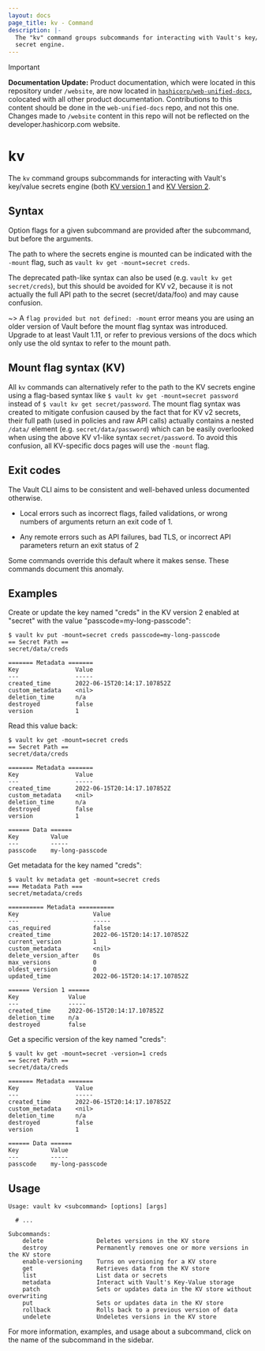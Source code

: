 ```yaml
---
layout: docs
page_title: kv - Command
description: |-
  The "kv" command groups subcommands for interacting with Vault's key/value
  secret engine.
---
```


> [!IMPORTANT]  
> **Documentation Update:** Product documentation, which were located in this repository under `/website`, are now located in [`hashicorp/web-unified-docs`](https://github.com/hashicorp/web-unified-docs), colocated with all other product documentation. Contributions to this content should be done in the `web-unified-docs` repo, and not this one. Changes made to `/website` content in this repo will not be reflected on the developer.hashicorp.com website.

# kv

The `kv` command groups subcommands for interacting with Vault's key/value
secrets engine (both [KV version 1](/vault/docs/secrets/kv/kv-v1) and [KV
Version 2](/vault/docs/secrets/kv/kv-v2).

## Syntax

Option flags for a given subcommand are provided after the subcommand, but before the arguments.

The path to where the secrets engine is mounted can be indicated with the `-mount` flag, such as `vault kv get -mount=secret creds`.

The deprecated path-like syntax can also be used (e.g. `vault kv get secret/creds`), but this should be avoided
for KV v2, because it is not actually the full API path to the secret 
(secret/data/foo) and may cause confusion.

~> A `flag provided but not defined: -mount` error means you are using an older version of Vault before the 
mount flag syntax was introduced. Upgrade to at least Vault 1.11, or refer to previous versions of the docs 
which only use the old syntax to refer to the mount path.

## Mount flag syntax (KV)

All `kv` commands can alternatively refer to the path to the KV secrets engine using a flag-based syntax like `$ vault kv get -mount=secret password`
instead of `$ vault kv get secret/password`. The mount flag syntax was created to mitigate confusion caused by the fact that for KV v2 secrets,
their full path (used in policies and raw API calls) actually contains a nested `/data/` element (e.g. `secret/data/password`) which can be easily overlooked when using
the above KV v1-like syntax `secret/password`. To avoid this confusion, all KV-specific docs pages will use the `-mount` flag.

## Exit codes

The Vault CLI aims to be consistent and well-behaved unless documented
otherwise.

- Local errors such as incorrect flags, failed validations, or wrong numbers
  of arguments return an exit code of 1.

- Any remote errors such as API failures, bad TLS, or incorrect API parameters
  return an exit status of 2

Some commands override this default where it makes sense. These commands
document this anomaly.


## Examples

Create or update the key named "creds" in the KV version 2 enabled at "secret"
with the value "passcode=my-long-passcode":

```shell-session
$ vault kv put -mount=secret creds passcode=my-long-passcode
== Secret Path ==
secret/data/creds

======= Metadata =======
Key                Value
---                -----
created_time       2022-06-15T20:14:17.107852Z
custom_metadata    <nil>
deletion_time      n/a
destroyed          false
version            1
```

Read this value back:

```shell-session
$ vault kv get -mount=secret creds
== Secret Path ==
secret/data/creds

======= Metadata =======
Key                Value
---                -----
created_time       2022-06-15T20:14:17.107852Z
custom_metadata    <nil>
deletion_time      n/a
destroyed          false
version            1

====== Data ======
Key         Value
---         -----
passcode    my-long-passcode
```

Get metadata for the key named "creds":

```shell-session
$ vault kv metadata get -mount=secret creds
=== Metadata Path ===
secret/metadata/creds

========== Metadata ==========
Key                     Value
---                     -----
cas_required            false
created_time            2022-06-15T20:14:17.107852Z
current_version         1
custom_metadata         <nil>
delete_version_after    0s
max_versions            0
oldest_version          0
updated_time            2022-06-15T20:14:17.107852Z

====== Version 1 ======
Key              Value
---              -----
created_time     2022-06-15T20:14:17.107852Z
deletion_time    n/a
destroyed        false
```

Get a specific version of the key named "creds":

```shell-session
$ vault kv get -mount=secret -version=1 creds
== Secret Path ==
secret/data/creds

======= Metadata =======
Key                Value
---                -----
created_time       2022-06-15T20:14:17.107852Z
custom_metadata    <nil>
deletion_time      n/a
destroyed          false
version            1

====== Data ======
Key         Value
---         -----
passcode    my-long-passcode
```

## Usage

```text
Usage: vault kv <subcommand> [options] [args]

  # ...

Subcommands:
    delete               Deletes versions in the KV store
    destroy              Permanently removes one or more versions in the KV store
    enable-versioning    Turns on versioning for a KV store
    get                  Retrieves data from the KV store
    list                 List data or secrets
    metadata             Interact with Vault's Key-Value storage
    patch                Sets or updates data in the KV store without overwriting
    put                  Sets or updates data in the KV store
    rollback             Rolls back to a previous version of data
    undelete             Undeletes versions in the KV store
```

For more information, examples, and usage about a subcommand, click on the name
of the subcommand in the sidebar.
